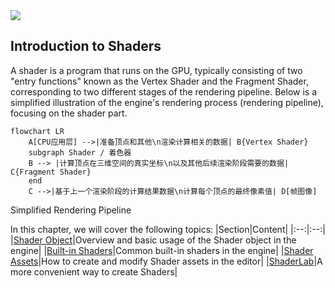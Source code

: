 <Image src="https://gw.alipayobjects.com/zos/OasisHub/a3f74864-241e-4cd8-9ad4-733c2a0b2cc2/image-20240206153815596.png"  />

## Introduction to Shaders

A shader is a program that runs on the GPU, typically consisting of two "entry functions" known as the Vertex Shader and the Fragment Shader, corresponding to two different stages of the rendering pipeline. Below is a simplified illustration of the engine's rendering process (rendering pipeline), focusing on the shader part.

```mermaid
flowchart LR
	A[CPU应用层] -->|准备顶点和其他\n渲染计算相关的数据| B{Vertex Shader}
    subgraph Shader / 着色器
	B --> |计算顶点在三维空间的真实坐标\n以及其他后续渲染阶段需要的数据| C{Fragment Shader}
    end
	C -->|基于上一个渲染阶段的计算结果数据\n计算每个顶点的最终像素值| D[帧图像]
```

<figcaption style={{"text-align":"center", color: "#889096","font-size":"12px"}}>Simplified Rendering Pipeline</figcaption>

In this chapter, we will cover the following topics:
|Section|Content|
|:--:|:--:|
|[Shader Object](/en/docs/graphics/shader/class/)|Overview and basic usage of the Shader object in the engine|
|[Built-in Shaders](/en/docs/graphics/shader/builtins/intro/)|Common built-in shaders in the engine|
|[Shader Assets](/en/docs/graphics/shader/assets/)|How to create and modify Shader assets in the editor|
|[ShaderLab](/en/docs/graphics/shader/shaderLab/intro/)|A more convenient way to create Shaders|

